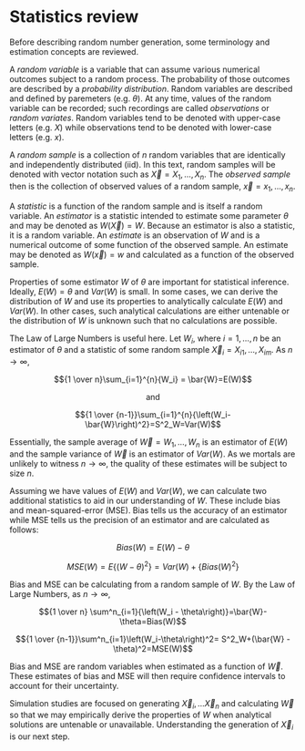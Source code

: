 
# Statistics review


Before describing random number generation, some terminology and estimation concepts are reviewed.

A *random variable* is a variable that can assume various numerical outcomes subject to a random process. The probability of those outcomes are described by a *probability distribution*. Random variables are described and defined by paremeters (e.g. $\theta$). At any time, values of the random variable can be recorded; such recordings are called *observations* or *random variates*. Random variables tend to be denoted with upper-case letters (e.g. $X$) while observations tend to be denoted with lower-case letters (e.g. $x$).

A *random sample* is a collection of $n$ random variables that are identically and independently distributed (iid). In this text, random samples will be denoted with vector notation such as $\vec{X} = X_1,\dots,X_n$. The *observed sample* then is the collection of observed values of a random sample, $\vec{x}=x_1,\dots, x_n$.

A *statistic* is a function of the random sample and is itself a random variable. An *estimator* is a statistic intended to estimate some parameter $\theta$ and may be denoted as $W(\vec{X})=W$. Because an estimator is also a statistic, it is a random variable. An *estimate* is an observation of $W$ and is a numerical outcome of some function of the observed sample. An estimate may be denoted as $W(\vec{x})=w$ and calculated as a function of the observed sample.

Properties of some estimator $W$ of $\theta$ are important for statistical inference. Ideally, $E(W)=\theta$ and $Var(W)$ is small. In some cases, we can derive the distribution of $W$ and use its properties to analytically calculate $E(W)$ and $Var(W)$. In other cases, such analytical calculations are either untenable or the distribution of $W$ is unknown such that no calculations are possible.

The Law of Large Numbers is useful here. Let $W_i$, where $i=1,\dots,n$ be an estimator of $\theta$ and a statistic of some random sample $\vec{X}_i=X_{i1},\dots,X_{im}$. As $n\rightarrow \infty$,

$${1 \over n}\sum_{i=1}^{n}{W_i} = \bar{W}=E(W)$$

$$\text{and}$$

$${1 \over {n-1}}\sum_{i=1}^{n}{\left(W_i-\bar{W}\right)^2}=S^2_W=Var(W)$$

Essentially, the sample average of $\vec{W}=W_1,\dots, W_n$ is an estimator of $E(W)$ and the sample variance of $\vec{W}$ is an estimator of $Var(W)$. As we mortals are unlikely to witness $n\rightarrow \infty$, the quality of these estimates will be subject to size $n$. 

Assuming we have values of $E(W)$ and $Var(W)$, we can calculate two additional statistics to aid in our understanding of $W$. These include bias and mean-squared-error (MSE). Bias tells us the accuracy of an estimator while MSE tells us the precision of an estimator and are calculated as follows:

$$Bias(W) = E(W) - \theta$$

$$MSE(W) = E\left\{(W-\theta)^2\right\} = Var(W) + \left\{Bias(W)^2\right\}$$

Bias and MSE can be calculating from a random sample of $W$. By the Law of Large Numbers, as $n \rightarrow \infty$,

$${1 \over n} \sum^n_{i=1}{\left(W_i - \theta\right)}=\bar{W}-\theta=Bias(W)$$

$${1 \over {n-1}}\sum^n_{i=1}\left(W_i-\theta\right)^2= S^2_W+(\bar{W} -\theta)^2=MSE(W)$$

Bias and MSE are random variables when estimated as a function of $\vec{W}$. These estimates of bias and MSE will then require confidence intervals to account for their uncertainty. 

Simulation studies are focused on generating $\vec{X}_i, \dots \vec{X}_n$ and calculating $\vec{W}$ so that we may empirically derive the properties of $W$ when analytical solutions are untenable or unavailable. Understanding the generation of $\vec{X}_i$ is our next step.

